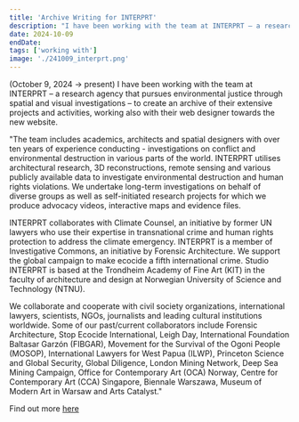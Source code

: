```yaml
---
title: 'Archive Writing for INTERPRT'
description: "I have been working with the team at INTERPRT – a research agency that pursues environmental justice through spatial and visual investigations – to create an archive of their extensive projects and activities, working also with their web designer towards the new website. (October 9, 2024 → present)"
date: 2024-10-09
endDate: 
tags: ['working with']
image: './241009_interprt.png'
---
```


(October 9, 2024 → present) I have been working with the team at INTERPRT – a research agency that pursues environmental justice through spatial and visual investigations – to create an archive of their extensive projects and activities, working also with their web designer towards the new website. 

"The team includes academics, architects and spatial designers with over ten years of experience conducting - investigations on conflict and environmental destruction in various parts of the world. INTERPRT utilises architectural research, 3D reconstructions, remote sensing and various publicly available data to investigate environmental destruction and human rights violations. We undertake long-term investigations on behalf of diverse groups as well as self-initiated research projects for which we produce advocacy videos, interactive maps and evidence files.

INTERPRT collaborates with Climate Counsel, an initiative by former UN lawyers who use their expertise in transnational crime and human rights protection to address the climate emergency. INTERPRT is a member of Investigative Commons, an initiative by Forensic Architecture. We support the global campaign to make ecocide a fifth international crime. Studio INTERPRT is based at the Trondheim Academy of Fine Art (KIT) in the faculty of architecture and design at Norwegian University of Science and Technology (NTNU).

We collaborate and cooperate with civil society organizations, international lawyers, scientists, NGOs, journalists and leading cultural institutions worldwide. Some of our past/current collaborators include Forensic Architecture, Stop Ecocide International, Leigh Day, International Foundation Baltasar Garzón (FIBGAR), Movement for the Survival of the Ogoni People (MOSOP), International Lawyers for West Papua (ILWP), Princeton Science and Global Security, Global Diligence, London Mining Network, Deep Sea Mining Campaign, Office for Contemporary Art (OCA) Norway, Centre for Contemporary Art (CCA) Singapore, Biennale Warszawa, Museum of Modern Art in Warsaw and Arts Catalyst."

Find out more [here](https://interprt.org/)